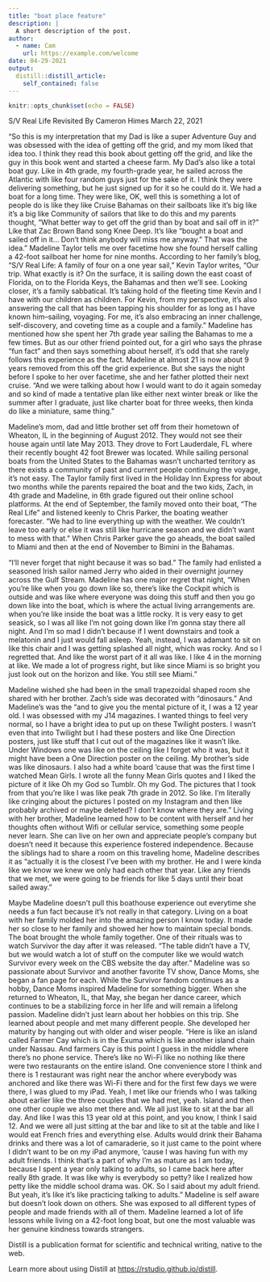 ```yaml
---
title: "boat place feature"
description: |
  A short description of the post.
author:
  - name: Cam
    url: https://example.com/welcome
date: 04-29-2021
output:
  distill::distill_article:
    self_contained: false
---
```



```r
knitr::opts_chunk$set(echo = FALSE)
```


S/V Real Life Revisited 
By Cameron Himes
March 22, 2021 

“So this is my interpretation that my Dad is like a super Adventure Guy and was obsessed with the idea of getting off the grid, and my mom liked that idea too. I think they read this book about getting off the grid, and like the guy in this book went and started a cheese farm. My Dad’s also like a total boat guy. Like in 4th grade, my fourth-grade year, he sailed across the Atlantic with like four random guys just for the sake of it. I think they were delivering something, but he just signed up for it so he could do it. We had a boat for a long time. They were like, OK, well this is something a lot of people do is like they like Cruise Bahamas on their sailboats like it’s big like it’s a big like Community of sailors that like to do this and my parents thought, “What better way to get off the grid than by boat and sail off in it?” Like that Zac Brown Band song Knee Deep. It’s like “bought a boat and sailed off in it… Don’t think anybody will miss me anyway.” That was the idea.” Madeline Taylor tells me over facetime how she found herself calling a 42-foot sailboat her home for nine months. 
According to her family’s blog, “S/V Real Life: A family of four on a one year sail,” Kevin Taylor writes, “Our trip. What exactly is it? On the surface, it is sailing down the east coast of Florida, on to the Florida Keys, the Bahamas and then we’ll see. Looking closer, it’s a family sabbatical. It’s taking hold of the fleeting time Kevin and I have with our children as children. For Kevin, from my perspective, it’s also answering the call that has been tapping his shoulder for as long as I have known him–sailing, voyaging. For me, it’s also embracing an inner challenge, self-discovery, and coveting time as a couple and a family.”
Madeline has mentioned how she spent her 7th grade year sailing the Bahamas to me a few times. But as our other friend pointed out, for a girl who says the phrase “fun fact” and then says something about herself, it’s odd that she rarely follows this experience as the fact. 
Madeline at almost 21 is now about 9 years removed from this off the grid experience. But she says the night before I spoke to her over facetime, she and her father plotted their next cruise. “And we were talking about how I would want to do it again someday and so kind of made a tentative plan like either next winter break or like the summer after I graduate, just like charter boat for three weeks, then kinda do like a miniature, same thing.” 

Madeline’s mom, dad and little brother set off from their hometown of Wheaton, IL in the beginning of August 2012. They would not see their house again until late May 2013. They drove to Fort Lauderdale, FL where their recently bought 42 foot Brewer was located. While sailing personal boats from the United States to the Bahamas wasn’t uncharted territory as there exists a community of past and current people continuing the voyage, it’s not easy. The Taylor family first lived in the Holiday Inn Express for about two months while the parents repaired the boat and the two kids, Zach, in 4th grade and Madeline, in 6th grade figured out their online school platforms. At the end of September, the family moved onto their boat, “The Real Life” and listened keenly to Chris Parker, the boating weather forecaster. “We had to line everything up with the weather. We couldn't leave too early or else it was still like hurricane season and we didn’t want to mess with that.” When Chris Parker gave the go aheads, the boat sailed to Miami and then at the end of November to Bimini in the Bahamas. 

“I'll never forget that night because it was so bad.” The family had enlisted a seasoned Irish sailor named Jerry who aided in their overnight journey across the Gulf Stream. Madeline has one major regret that night, “When you're like when you go down like so, there's like the Cockpit which is outside and was like where everyone was doing this stuff and then you go down like into the boat, which is where the actual living arrangements are. when you're like inside the boat was a little rocky. It is very easy to get seasick, so I was all like I'm not going down like I'm gonna stay there all night. And I’m so mad I didn't because if I went downstairs and took a melatonin and I just would fall asleep. Yeah, instead, I was adamant to sit on like this chair and I was getting splashed all night, which was rocky. And so I regretted that. And like the worst part of it all was like. I like 4 in the morning at like. We made a lot of progress right, but like since Miami is so bright you just look out on the horizon and like. You still see Miami.”


Madeline wished she had been in the small trapezoidal shaped room she shared with her brother. Zach’s side was decorated with “dinosaurs.” And Madeline’s was the “and to give you the mental picture of it, I was a 12 year old. I was obsessed with my J14 magazines. I wanted things to feel very normal, so I have a bright idea to put up on these Twilight posters. I wasn’t even that into Twilight but I had these posters and like One Direction posters, just like stuff that I cut out of the magazines like it wasn't like. Under Windows one was like on the ceiling like I forget who it was, but it might have been a One Direction poster on the ceiling. My brother's side was like dinosaurs. I also had a white board 'cause that was the first time I watched Mean Girls. I wrote all the funny Mean Girls quotes and I liked the picture of it like Oh my God so Tumblr. Oh my God. The pictures that I took from that you're like I was like peak 7th grade in 2012. So like. I'm literally like cringing about the pictures I posted on my Instagram and then like probably archived or maybe deleted? I don't know where they are.” Living with her brother, Madeline learned how to be content with herself and her thoughts often without Wifi or cellular service, something some people never learn. She can live on her own and appreciate people’s company but doesn’t need it because this experience fostered independence.
Because the siblings had to share a room on this traveling home, Madeline describes it as “actually it is the closest I've been with my brother. He and I were kinda like we know we knew we only had each other that year. Like any friends that we met, we were going to be friends for like 5 days until their boat sailed away.”

Maybe Madeline doesn’t pull this boathouse experience out everytime she needs a fun fact because it’s not really in that category. Living on a boat with her family molded her into the amazing person I know today. It made her so close to her family and showed her how to maintain special bonds. The boat brought the whole family together. One of their rituals was to watch Survivor the day after it was released. “The table didn't have a TV, but we would watch a lot of stuff on the computer like we would watch Survivor every week on the CBS website the day after.” Madeline was so passionate about Survivor and another favorite TV show, Dance Moms, she began a fan page for each. While the Survivor fandom continues as a hobby, Dance Moms inspired Madeline for something bigger. When she returned to Wheaton, IL, that May, she began her dance career, which continues to be a stabilizing force in her life and will remain a lifelong passion. 
Madeline didn’t just learn about her hobbies on this trip. She learned about people and met many different people. She developed her maturity by hanging out with older and wiser people. “Here is like an island called Farmer Cay which is in the Exuma which is like another island chain under Nassau. And farmers Cay is this point I guess in the middle where there's no phone service. There's like no Wi-Fi like no nothing like there were two restaurants on the entire island. One convenience store I think and there is 1 restaurant was right near the anchor where everybody was anchored and like there was Wi-Fi there and for the first few days we were there, I was glued to my iPad. Yeah, I met like our friends who I was talking about earlier like the three couples that we had met, yeah. Island and then one other couple we also met there and. We all just like to sit at the bar all day. And like I was this 13 year old at this point, and you know, I think I said 12. And we were all just sitting at the bar and like to sit at the table and like I would eat French fries and everything else. Adults would drink their Bahama drinks and there was a lot of camaraderie, so it just came to the point where I didn't want to be on my iPad anymore, 'cause I was having fun with my adult friends. I think that’s a part of why I'm as mature as I am today, because I spent a year only talking to adults, so I came back here after really 8th grade. It was like why is everybody so petty? like I realized how petty like the middle school drama was. OK. So I said about my adult friend. But yeah, it's like it's like practicing talking to adults.” Madeline is self aware but doesn’t look down on others. She was exposed to all different types of people and made friends with all of them. Madeline learned a lot of life lessons while living on a 42-foot long boat, but one the most valuable was her genuine kindness towards strangers. 


Distill is a publication format for scientific and technical writing, native to the web.

Learn more about using Distill at <https://rstudio.github.io/distill>.



